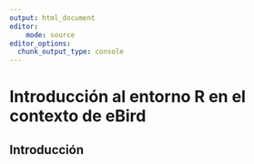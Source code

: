 ```yaml
---
output: html_document
editor:
    mode: source
editor_options: 
  chunk_output_type: console
---
```


# Introducción al entorno R en el contexto de eBird {#sec-r}

## Introducción {#sec-r-intro}

